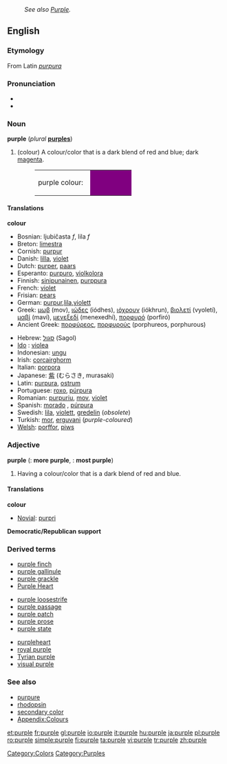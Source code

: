 {{wikipedia}}
:''See also [[Purple]].''
==English==

===Etymology===
From Latin ''[[purpura]]''

===Pronunciation===
*{{IPA|ˈpɜː(r).pəl}}
*{{rhymes|ɜː(r)pəl}}

===Noun===
'''purple''' (''plural'' '''[[purples]]''')

#(colour) A colour/color that is a dark blend of red and blue; dark [[magenta]].
#:<table><tr><td height="25">purple colour: &nbsp;</td><td bgcolor="purple" width="80">&nbsp; </td></tr></table>

====Translations====
'''colour'''
{{top}}
*Bosnian: ljubičasta ''f'', lila ''f''
*Breton: [[limestra]]
*Cornish: [[purpur]]
*Danish: [[lilla]], [[violet]]
*Dutch: [[purper]], [[paars]]
*Esperanto: [[purpuro]], [[violkolora]]
*Finnish: [[sinipunainen]], [[purppura]]
*French: [[violet#French|violet]]
*Frisian: [[pears]]
*German: [[purpur]],[[lila]],[[violett]]
*Greek: [[μωβ]] (mov), [[ιώδες]] (iódhes), [[ιόχρουν]] (iókhrun), [[βιολετί]] (vyoletí), [[μαβί]] (maví), [[μενεξεδί]] (menexedhí), [[πορφυρό]] (porfiró)
*Ancient Greek: [[πορφύρεος]], [[πορφυρούς]] (porphureos, porphurous)
{{mid}}
*Hebrew: [[סגול]] (Sagol)
*[[Ido]] : [[violea]]
*Indonesian: [[ungu]]
*Irish: [[corcairghorm]]
*Italian: [[porpora]] {{m}}
*Japanese: [[紫]] (むらさき, murasaki)
*Latin: [[purpura]], [[ostrum]]
*Portuguese: [[roxo]], [[púrpura]]
*Romanian: [[purpuriu]], [[mov]], [[violet]]
*Spanish: [[morado]] {{m}}, [[púrpura]] {{m}}
*Swedish: [[lila]], [[violett]], [[gredelin]] (''obsolete'')
*Turkish: [[mor]], [[erguvani]] (''purple-coloured'')
*[[Welsh]]: [[porffor]], [[piws]]
{{bottom}}

===Adjective===
'''purple'''  ({{compar}}: '''more purple''', {{superl}}: '''most purple''')

# Having a colour/color that is a dark blend of red and blue.

====Translations====
'''colour'''
{{top}}
{{mid}}
*[[Novial]]: [[purpri]]
{{bottom}}

'''Democratic/Republican support'''
{{top}}
{{mid}}
{{bottom}}

===Derived terms===
{{top3}}
*[[purple finch]]
*[[purple gallinule]]
*[[purple grackle]]
*[[Purple Heart]]
{{mid3}}
*[[purple loosestrife]]
*[[purple passage]]
*[[purple patch]]
*[[purple prose]]
*[[purple state]]
{{mid3}}
*[[purpleheart]]
*[[royal purple]]
*[[Tyrian purple]]
*[[visual purple]]
{{bottom}}

===See also===
*[[purpure]]
*[[rhodopsin]]
*[[secondary color]]
*[[Wiktionary_Appendix:Colours|Appendix:Colours]]

[[Category:Colors]]
[[Category:Purples]]

[[et:purple]]
[[fr:purple]]
[[gl:purple]]
[[io:purple]]
[[it:purple]]
[[hu:purple]]
[[ja:purple]]
[[pl:purple]]
[[ro:purple]]
[[simple:purple]]
[[fi:purple]]
[[ta:purple]]
[[vi:purple]]
[[tr:purple]]
[[zh:purple]]